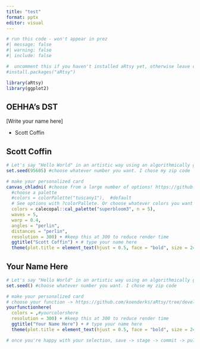 ```yaml
---
title: "test"
format: pptx
editor: visual
---
```


```r
# run this code - won't appear in prez
#| message: false
#| warning: false
#| include: false

#  uncomment this if you haven't installed aRtsy yet, otherwise leave commented out
#install.packages("aRtsy") 

library(aRtsy)
library(ggplot2)
```

## OEHHA's DST

[Write your name here]

- Scott Coffin


## Scott Coffin
```r
# Let's say "Hello World" in an artistic way using an algorithmically generated manner!
set.seed(95605) #choose whatever number you want. I chose my zip code

# make your personalized card 
canvas_chladni( #choose from a large number of options! https://github.com/koenderks/aRtsy/tree/development
  #choose a palette 
  #colors = colorPalette("tuscany1"),  #default
  # See options with ?colorPallete. Or choose whatever colors you want with names/hex codes/other packages!
  colors = calecopal::cal_palette("superbloom3", n = 5),
  waves = 5,
  warp = 0.4,
  angles = "perlin",
  distances = "perlin",
  resolution = 300) + #keep this at 300 to reduce render time
  ggtitle("Scott Coffin") + # type your name here
  theme(plot.title = element_text(hjust = 0.5, face = "bold", size = 24)) # keep this for nice formatting
```


## Your Name Here
```r
# Let's say "Hello World" in an artistic way using an algorithmically generated manner!
set.seed() #choose whatever number you want. I chose my zip code

# make your personalized card 
# choose your function -> https://github.com/koenderks/aRtsy/tree/development
yourfunctionhere(
  colors = ,#yourcolorshere
  resolution = 300) + #keep this at 300 to reduce render time
  ggtitle("Your Name Here") + # type your name here
  theme(plot.title = element_text(hjust = 0.5, face = "bold", size = 24)) # keep this for nice formatting

# once you're happy with your selection, save -> stage -> commit -> pull -> push!
```



